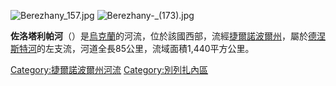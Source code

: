 {{unreferenced|time=2015-09-23T14:35:48+00:00}}
[[Image:Berezhany_157.jpg|right]]
[[Image:Berezhany-_(173).jpg|thumb]]

'''佐洛塔利帕河'''（{{lang-uk|Золота Липа}}）是[[烏克蘭|烏克蘭]]的河流，位於該國西部，流經[[捷爾諾波爾州|捷爾諾波爾州]]，屬於[[德涅斯特河|德涅斯特河]]的左支流，河道全長85公里，流域面積1,440平方公里。

{{DEFAULTSORT:Золота Липа}}
[[Category:捷爾諾波爾州河流|Category:捷爾諾波爾州河流]]
[[Category:別列扎內區|Category:別列扎內區]]


{{Ukraine-river-stub}}